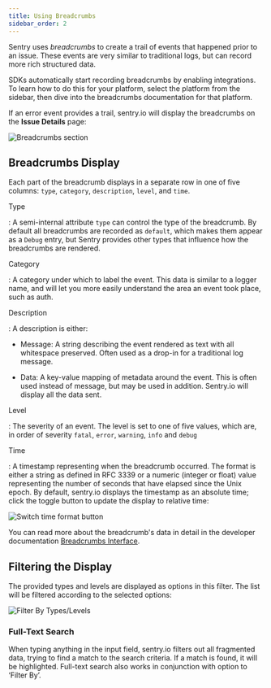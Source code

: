 ```yaml
---
title: Using Breadcrumbs
sidebar_order: 2
---
```


Sentry uses _breadcrumbs_ to create a trail of events that happened prior to an issue. These events are very similar to traditional logs, but can record more rich structured data.

SDKs automatically start recording breadcrumbs by enabling integrations. To learn how to do this for your platform, select the platform from the sidebar, then dive into the breadcrumbs documentation for that platform.

If an error event provides a trail, sentry.io will display the breadcrumbs on the **Issue Details** page:

![Breadcrumbs section](crumb-section.png)

## Breadcrumbs Display

Each part of the breadcrumb displays in a separate row in one of five columns: `type`, `category`, `description`, `level`, and `time`.

Type

: A semi-internal attribute `type` can control the type of the breadcrumb. By default all breadcrumbs are recorded as `default`, which makes them appear as a `Debug` entry, but Sentry provides other types that influence how the breadcrumbs are rendered.

Category

: A category under which to label the event. This data is similar to a logger name, and will let you more easily understand the area an event took place, such as auth.

Description

: A description is either:

- Message: A string describing the event rendered as text with all whitespace preserved. Often used as a drop-in for a traditional log message.

- Data: A key-value mapping of metadata around the event. This is often used instead of message, but may be used in addition. Sentry.io will display all the data sent.

Level

: The severity of an event. The level is set to one of five values, which are, in order of severity `fatal`, `error`, `warning`, `info` and `debug`

Time

: A timestamp representing when the breadcrumb occurred. The format is either a string as defined in RFC 3339 or a numeric (integer or float) value representing the number of seconds that have elapsed since the Unix epoch. By default, sentry.io displays the timestamp as an absolute time; click the toggle button to update the display to relative time:

![Switch time format button](toggle-time-btn.png)

You can read more about the breadcrumb's data in detail in the developer documentation [Breadcrumbs Interface](https://develop.sentry.dev/sdk/event-payloads/breadcrumbs/).

## Filtering the Display

The provided types and levels are displayed as options in this filter. The list will be filtered according to the selected options:

![Filter By Types/Levels](filter-by.png)

### Full-Text Search

When typing anything in the input field, sentry.io filters out all fragmented data, trying to find a match to the search criteria. If a match is found, it will be highlighted. Full-text search also works in conjunction with option to ‘Filter By’.
